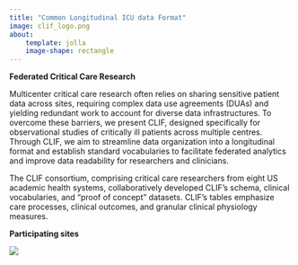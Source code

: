 ```yaml
---
title: "Common Longitudinal ICU data Format"
image: clif_logo.png
about:
    template: jolla
    image-shape: rectangle
---
```



<div class="text-box">
  <p><strong>Federated Critical Care Research</strong></p>
  <p>Multicenter critical care research often relies on sharing sensitive patient data across sites, requiring complex data use agreements (DUAs) and yielding redundant work to account for diverse data infrastructures. To overcome these barriers, we present CLIF, designed specifically for observational studies of critically ill patients across multiple centres. Through CLIF, we aim to streamline data organization into a longitudinal format and establish standard vocabularies to facilitate federated analytics and improve data readability for researchers and clinicians.</p>
  <p>The CLIF consortium, comprising critical care researchers from eight US academic health systems, collaboratively developed CLIF's schema, clinical vocabularies, and "proof of concept" datasets. CLIF’s tables emphasize care processes, clinical outcomes, and granular clinical physiology measures.</p>
</div>

<p><strong>Participating sites</strong></p>

![](member_logos.jpeg)
